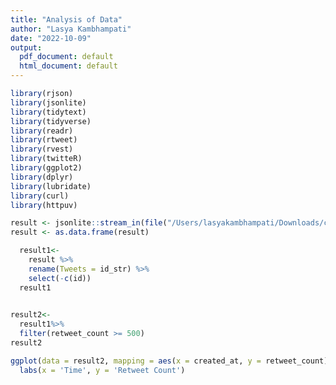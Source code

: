```yaml
---
title: "Analysis of Data"
author: "Lasya Kambhampati"
date: "2022-10-09"
output:
  pdf_document: default
  html_document: default
---
```


```r
library(rjson)
library(jsonlite)
library(tidytext)
library(tidyverse)
library(readr)
library(rtweet)
library(rvest)
library(twitteR)
library(ggplot2)
library(dplyr)
library(lubridate)
library(curl)
library(httpuv)
```

```r
result <- jsonlite::stream_in(file("/Users/lasyakambhampati/Downloads/climate_id.jsonl"))
result <- as.data.frame(result)
```
```r
  result1<- 
    result %>%
    rename(Tweets = id_str) %>%
    select(-c(id))
  result1
    
```

```r
result2<- 
  result1%>%
  filter(retweet_count >= 500)
result2
```
```r
ggplot(data = result2, mapping = aes(x = created_at, y = retweet_count)) + geom_line(color = "blue")+
  labs(x = 'Time', y = 'Retweet Count')
  

```


